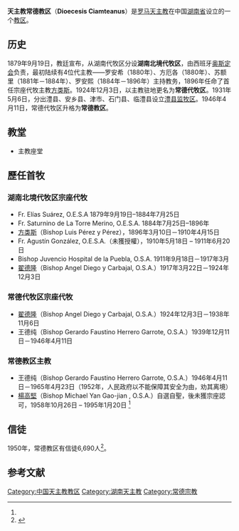 {{Infobox Roman Catholic diocese
|Roman Catholic Diocese of = 天主教常德教区
|Latin name of diocese = Dioecesis Ciamteanus
|image = 
|caption = 
|location = [[中国|中国]][[湖南省|湖南省]][[常德市|常德市]]
|territory = 
|population = 
|rite = [[罗马礼|罗马礼]]
|patron = 
|province = 湖南
|established = 1946年4月11日
|cathedral = 
|co-cathedral =
|leadership = 主教
|website = 
|pope = 
|metropolitan = 
|ordinary = 
|coadjutor archbishop =
|coadjutor bishop =
|auxiliary =
|emeritus =
}}

'''天主教常德教区'''（'''Dioecesis Ciamteanus'''）是[[罗马天主教|罗马天主教]]在中国[[湖南省|湖南省]]设立的一个[[教区|教区]]。

== 历史 ==
1879年9月19日，教廷宣布，从湖南代牧区分设'''湖南北境代牧区'''，由西班牙[[奥斯定会|奥斯定会]]负责，最初陆续有4位代主教——罗安希（1880年）、方厄各（1880年）、苏额里（1881年－1884年）、罗安熙（1884年－1896年）主持教务，1896年任命了首任宗座代牧主教[[方类斯|方类斯]]。1924年12月3日，以主教驻地更名为'''常德代牧区'''。1931年5月6日，分出澧县、安乡县、津市、石门县、临澧县设立[[澧县监牧区|澧县监牧区]]。1946年4月11日，常德代牧区升格为'''常德教区'''。

== 教堂 ==
*主教座堂
== 歷任首牧 ==
=== 湖南北境代牧区宗座代牧 ===
* Fr. Elías Suárez, O.E.S.A 1879年9月19日–1884年7月25日
* Fr. Saturnino de La Torre Merino, O.E.S.A. 1884年7月25日–1896年
* [[方类斯|方类斯]]（Bishop Luis Pérez y Pérez），1896年3月10日－1910年4月15日
* Fr. Agustín González, O.E.S.A.（未獲授權），1910年5月18日 – 1911年6月20日 
* Bishop Juvencio Hospital de la Puebla, O.S.A. 1911年9月18日－1917年3月
* [[翟德隆|翟德隆]]（Bishop Angel Diego y Carbajal, O.S.A.）1917年3月22日－1924年12月3日
=== 常德代牧区宗座代牧 ===
* [[翟德隆|翟德隆]]（Bishop Angel Diego y Carbajal, O.S.A.）1924年12月3日－1938年11月6日
* 王德纯（Bishop Gerardo Faustino Herrero Garrote, O.S.A.）1939年12月11日－1946年4月11日
=== 常德教区主教 ===
* 王德纯（Bishop Gerardo Faustino Herrero Garrote, O.S.A.）1946年4月11日－1965年4月23日（1952年，人民政府以不能保障其安全为由，劝其离境）
* [[楊高堅|楊高堅]]（Bishop Michael Yan Gao-jian , O.S.A.）自選自聖，後未獲宗座認可，1958年10月26日 – 1995年1月20日 <ref name=":0" />

== 信徒 ==
1950年，常德教区有信徒6,690人<ref name=":0">{{Cite web |url=http://www.catholic-hierarchy.org/diocese/dchnh.html |title=Dioecesis Ciamteanus |access-date=2007-11-03 |archive-date=2020-11-10 |archive-url=https://web.archive.org/web/20201110153216/https://www.catholic-hierarchy.org/diocese/dchnh.html |dead-url=no }}</ref>。

==参考文献==
<div class="references-small">
<references />
</div>

{{中国天主教教区}}
[[Category:中国天主教教区|Category:中国天主教教区]]
[[Category:湖南天主教|Category:湖南天主教]]
[[Category:常德宗教|Category:常德宗教]]